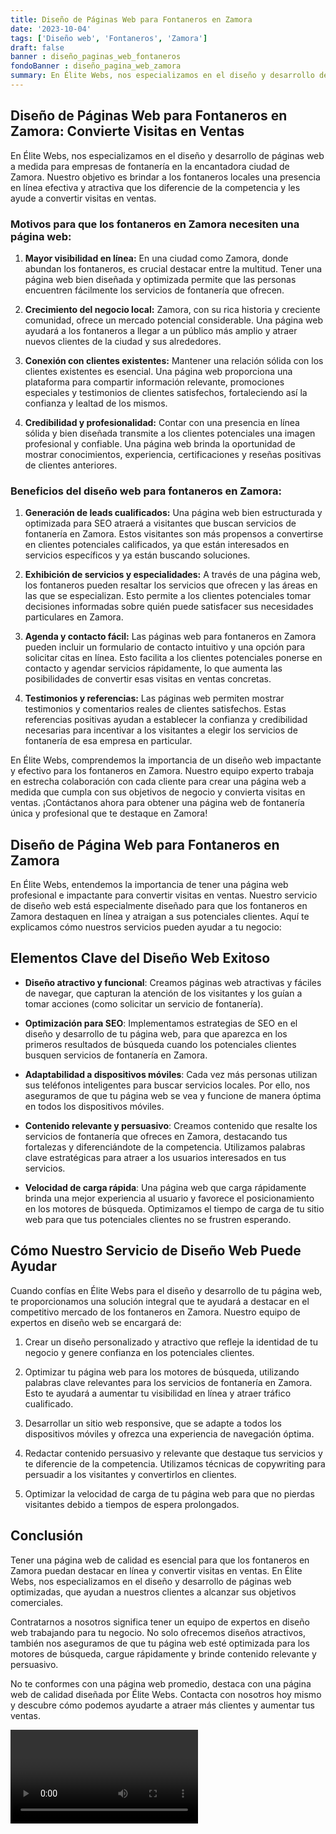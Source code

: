 ```yaml
---
title: Diseño de Páginas Web para Fontaneros en Zamora
date: '2023-10-04'
tags: ['Diseño web', 'Fontaneros', 'Zamora']
draft: false
banner : diseño_paginas_web_fontaneros
fondoBanner : diseño_pagina_web_zamora
summary: En Élite Webs, nos especializamos en el diseño y desarrollo de páginas web a medida para empresas de fontanería en la encantadora ciudad de Zamora. Nuestro objetivo es brindar a los fontaneros locales una presencia en línea efectiva y atractiva que los diferencie de la competencia y les ayude a convertir visitas en ventas.
---
```


## **Diseño de Páginas Web para Fontaneros en Zamora: Convierte Visitas en Ventas**

En Élite Webs, nos especializamos en el diseño y desarrollo de páginas web a medida para empresas de fontanería en la encantadora ciudad de Zamora. Nuestro objetivo es brindar a los fontaneros locales una presencia en línea efectiva y atractiva que los diferencie de la competencia y les ayude a convertir visitas en ventas.

### **Motivos para que los fontaneros en Zamora necesiten una página web:**

1. **Mayor visibilidad en línea:** En una ciudad como Zamora, donde abundan los fontaneros, es crucial destacar entre la multitud. Tener una página web bien diseñada y optimizada permite que las personas encuentren fácilmente los servicios de fontanería que ofrecen.

2. **Crecimiento del negocio local:** Zamora, con su rica historia y creciente comunidad, ofrece un mercado potencial considerable. Una página web ayudará a los fontaneros a llegar a un público más amplio y atraer nuevos clientes de la ciudad y sus alrededores.

3. **Conexión con clientes existentes:** Mantener una relación sólida con los clientes existentes es esencial. Una página web proporciona una plataforma para compartir información relevante, promociones especiales y testimonios de clientes satisfechos, fortaleciendo así la confianza y lealtad de los mismos.

4. **Credibilidad y profesionalidad:** Contar con una presencia en línea sólida y bien diseñada transmite a los clientes potenciales una imagen profesional y confiable. Una página web brinda la oportunidad de mostrar conocimientos, experiencia, certificaciones y reseñas positivas de clientes anteriores.

### **Beneficios del diseño web para fontaneros en Zamora:**

1. **Generación de leads cualificados:** Una página web bien estructurada y optimizada para SEO atraerá a visitantes que buscan servicios de fontanería en Zamora. Estos visitantes son más propensos a convertirse en clientes potenciales calificados, ya que están interesados en servicios específicos y ya están buscando soluciones.

2. **Exhibición de servicios y especialidades:** A través de una página web, los fontaneros pueden resaltar los servicios que ofrecen y las áreas en las que se especializan. Esto permite a los clientes potenciales tomar decisiones informadas sobre quién puede satisfacer sus necesidades particulares en Zamora.

3. **Agenda y contacto fácil:** Las páginas web para fontaneros en Zamora pueden incluir un formulario de contacto intuitivo y una opción para solicitar citas en línea. Esto facilita a los clientes potenciales ponerse en contacto y agendar servicios rápidamente, lo que aumenta las posibilidades de convertir esas visitas en ventas concretas.

4. **Testimonios y referencias:** Las páginas web permiten mostrar testimonios y comentarios reales de clientes satisfechos. Estas referencias positivas ayudan a establecer la confianza y credibilidad necesarias para incentivar a los visitantes a elegir los servicios de fontanería de esa empresa en particular.

En Élite Webs, comprendemos la importancia de un diseño web impactante y efectivo para los fontaneros en Zamora. Nuestro equipo experto trabaja en estrecha colaboración con cada cliente para crear una página web a medida que cumpla con sus objetivos de negocio y convierta visitas en ventas. ¡Contáctanos ahora para obtener una página web de fontanería única y profesional que te destaque en Zamora!

<GifSeo />

<Cta />

## Diseño de Página Web para Fontaneros en Zamora

En Élite Webs, entendemos la importancia de tener una página web profesional e impactante para convertir visitas en ventas. Nuestro servicio de diseño web está especialmente diseñado para que los fontaneros en Zamora destaquen en línea y atraigan a sus potenciales clientes. Aquí te explicamos cómo nuestros servicios pueden ayudar a tu negocio:

## Elementos Clave del Diseño Web Exitoso

- **Diseño atractivo y funcional**: Creamos páginas web atractivas y fáciles de navegar, que capturan la atención de los visitantes y los guían a tomar acciones (como solicitar un servicio de fontanería).

- **Optimización para SEO**: Implementamos estrategias de SEO en el diseño y desarrollo de tu página web, para que aparezca en los primeros resultados de búsqueda cuando los potenciales clientes busquen servicios de fontanería en Zamora.

- **Adaptabilidad a dispositivos móviles**: Cada vez más personas utilizan sus teléfonos inteligentes para buscar servicios locales. Por ello, nos aseguramos de que tu página web se vea y funcione de manera óptima en todos los dispositivos móviles.

- **Contenido relevante y persuasivo**: Creamos contenido que resalte los servicios de fontanería que ofreces en Zamora, destacando tus fortalezas y diferenciándote de la competencia. Utilizamos palabras clave estratégicas para atraer a los usuarios interesados en tus servicios.

- **Velocidad de carga rápida**: Una página web que carga rápidamente brinda una mejor experiencia al usuario y favorece el posicionamiento en los motores de búsqueda. Optimizamos el tiempo de carga de tu sitio web para que tus potenciales clientes no se frustren esperando.

## Cómo Nuestro Servicio de Diseño Web Puede Ayudar

Cuando confías en Élite Webs para el diseño y desarrollo de tu página web, te proporcionamos una solución integral que te ayudará a destacar en el competitivo mercado de los fontaneros en Zamora. Nuestro equipo de expertos en diseño web se encargará de:

1. Crear un diseño personalizado y atractivo que refleje la identidad de tu negocio y genere confianza en los potenciales clientes.

2. Optimizar tu página web para los motores de búsqueda, utilizando palabras clave relevantes para los servicios de fontanería en Zamora. Esto te ayudará a aumentar tu visibilidad en línea y atraer tráfico cualificado.

3. Desarrollar un sitio web responsive, que se adapte a todos los dispositivos móviles y ofrezca una experiencia de navegación óptima.

4. Redactar contenido persuasivo y relevante que destaque tus servicios y te diferencie de la competencia. Utilizamos técnicas de copywriting para persuadir a los visitantes y convertirlos en clientes.

5. Optimizar la velocidad de carga de tu página web para que no pierdas visitantes debido a tiempos de espera prolongados.

## Conclusión

Tener una página web de calidad es esencial para que los fontaneros en Zamora puedan destacar en línea y convertir visitas en ventas. En Élite Webs, nos especializamos en el diseño y desarrollo de páginas web optimizadas, que ayudan a nuestros clientes a alcanzar sus objetivos comerciales.

Contratarnos a nosotros significa tener un equipo de expertos en diseño web trabajando para tu negocio. No solo ofrecemos diseños atractivos, también nos aseguramos de que tu página web esté optimizada para los motores de búsqueda, cargue rápidamente y brinde contenido relevante y persuasivo.

No te conformes con una página web promedio, destaca con una página web de calidad diseñada por Élite Webs. Contacta con nosotros hoy mismo y descubre cómo podemos ayudarte a atraer más clientes y aumentar tus ventas.

<Video />

<CtaBot job='Fontaneros' city='Zamora'/>

<Gmaps query='Zamora+españa+maps' />